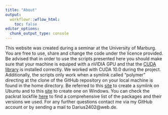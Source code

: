 ```yaml
---
title: "About"
output:
  workflowr::wflow_html:
    toc: false
editor_options:
  chunk_output_type: console
---
```


This website was created during a seminar at the University of Marburg.
You are free to use, share and change the code under the licence provided.
Be advised that in order to use the scripts presented here you should make sure
that your machine is equiped with a nVIDIA GPU and that the [CUDA library](https://developer.nvidia.com/cuda-zone)
is installed correctly. We worked with CUDA 10.0 during the project.
Additionally, the scripts only work when a symlink called "polymer" directing 
at the clone of the GitHub repository on your local machine is found in the home directory. 
Be referred to this [site](https://wiki.ubuntuusers.de/ln/) to
create a symlink on Ubuntu and to this [site](https://docs.microsoft.com/en-us/windows/win32/fileio/creating-symbolic-links)
to create one on Windows. You can check the packrat lockfile [here](https://github.com/goergen95/polymeRID/blob/master/packrat/packrat.lock) 
to find a comprehensive list of the packages and their versions we used.
For any further questions contact me via my GitHub account or by sending
a mail to Darius2402@web.de.
